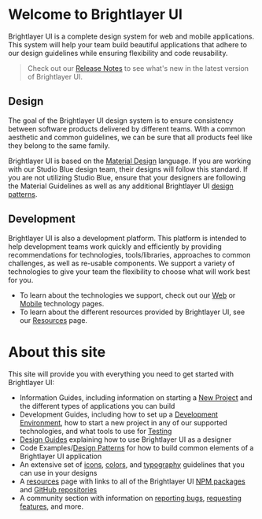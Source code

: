 
<!-- KEYWORDS: overview Brightlayer UI design development introduction -->

# Welcome to Brightlayer UI

<ImageGrid images={[DesignSystemImage]} regularWidth />

Brightlayer UI is a complete design system for web and mobile applications. This system will help your team build beautiful applications that adhere to our design guidelines while ensuring flexibility and code reusability.

> Check out our [Release Notes](/release-notes) to see what's new in the latest version of Brightlayer UI.

## Design

The goal of the Brightlayer UI design system is to ensure consistency between software products delivered by different teams. With a common aesthetic and common guidelines, we can be sure that all products feel like they belong to the same family.

Brightlayer UI is based on the [Material Design](https://material.io/) language. If you are working with our Studio Blue design team, their designs will follow this standard. If you are not utilizing Studio Blue, ensure that your designers are following the Material Guidelines as well as any additional Brightlayer UI [design patterns](/patterns).

## Development

Brightlayer UI is also a development platform. This platform is intended to help development teams work quickly and efficiently by providing recommendations for technologies, tools/libraries, approaches to common challenges, as well as re-usable components. We support a variety of technologies to give your team the flexibility to choose what will work best for you.

-   To learn about the technologies we support, check out our [Web](/development/frameworks-web/intro) or [Mobile](/development/frameworks-mobile/intro) technology pages.
-   To learn about the different resources provided by Brightlayer UI, see our [Resources](/resources/developer) page.

<Divider />

# About this site

This site will provide you with everything you need to get started with Brightlayer UI:

-   Information Guides, including information on starting a [New Project](/get-started/new-project) and the different types of applications you can build
-   Development Guides, including how to set up a [Development Environment](/development/environment), how to start a new project in any of our supported technologies, and what tools to use for [Testing](/development/testing)
-   [Design Guides](/design/intro) explaining how to use Brightlayer UI as a designer
-   Code Examples/[Design Patterns](/patterns) for how to build common elements of a Brightlayer UI application
-   An extensive set of [icons](/style/iconography), [colors](/style/color), and [typography](/style/typography) guidelines that you can use in your designs
-   A [resources](/resources) page with links to all of the Brightlayer UI [NPM packages](https://www.npmjs.com/org/brightlayer-ui) and [GitHub repositories](https://github.com/brightlayer-ui)
-   A community section with information on [reporting bugs](/community/bugs), [requesting features](/community/features), and more.
